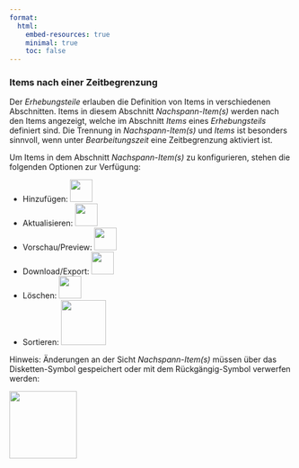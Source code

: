 ```yaml
---
format:
  html:
    embed-resources: true
    minimal: true 
    toc: false
---
```


### Items nach einer Zeitbegrenzung

Der *Erhebungsteile* erlauben die Definition von Items in verschiedenen Abschnitten. Items in diesem Abschnitt *Nachspann-Item(s)* werden nach den Items angezeigt, welche im Abschnitt *Items* eines *Erhebungsteils* definiert sind. Die Trennung in *Nachspann-Item(s)* und *Items* ist besonders sinnvoll, wenn unter *Bearbeitungszeit* eine Zeitbegrenzung aktiviert ist. 

Um Items in dem Abschnitt *Nachspann-Item(s)*  zu konfigurieren, stehen die folgenden Optionen zur Verfügung: 

* Hinzufügen: ![](img/screenshot-add-project-plus-icon.png){width="40"}
* Aktualisieren: ![](img/screenshot-update-item-icon-01.png){width="40"}
* Vorschau/Preview: ![](img/screenshot-preview-icon-01.png){width="40"}
* Download/Export: ![](img/screenshot-download-item-icon-01.png){width="40"}
* Löschen: ![](img/screenshot-delete-item-icon-01.png){width="40"}
* Sortieren: ![](img/screenshot-sort-items-icon-01.png){width="80"}
 
Hinweis: Änderungen an der Sicht *Nachspann-Item(s)* müssen über das Disketten-Symbol gespeichert oder mit dem Rückgängig-Symbol verwerfen werden:

![](img/screenshot-icons-undo-and-save-01.png){width="120" fig-align="left"}


